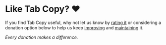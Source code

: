 
# Like Tab Copy? ❤️

If you find Tab Copy useful, why not let us know by [rating it](https://chromewebstore.google.com/detail/tab-copy/micdllihgoppmejpecmkilggmaagfdmb/reviews) or considering a donation option below to help us keep [improving](./roadmap) and [maintaining](/docs/development) it.

*Every donation makes a difference.*

<CryptoAddress
  currency="Bitcoin"
  address="bc1qfqje8mekvnyemna5a8mm60qzfw36ja7kenypaj"
  qrCode="/img/bitcoin-bc1qfqje8mekvnyemna5a8mm60qzfw36ja7kenypaj.png"
/>

<BuyMeACoffee
  username="hansifer"
/>
